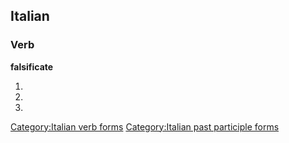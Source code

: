 ==Italian==

===Verb===
'''falsificate'''

# {{conjugation of|falsificare||2|p|pres|ind|lang=it}}
# {{conjugation of|falsificare||2|p|imp|lang=it}}
# {{form of|[[feminine|Feminine]] plural|falsificato}}

[[Category:Italian verb forms]]
[[Category:Italian past participle forms]]